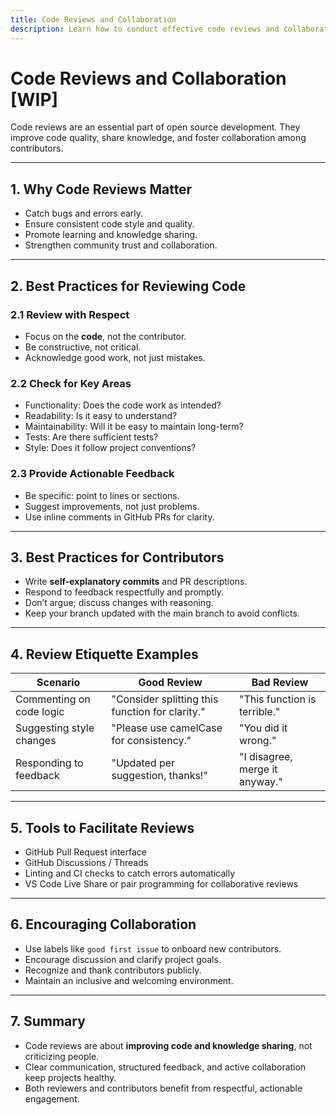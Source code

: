 ```yaml
---
title: Code Reviews and Collaboration
description: Learn how to conduct effective code reviews and collaborate efficiently in open source projects.
---
```


# Code Reviews and Collaboration [WIP]

Code reviews are an essential part of open source development.
They improve code quality, share knowledge, and foster collaboration among contributors.

---

## 1. Why Code Reviews Matter

- Catch bugs and errors early.
- Ensure consistent code style and quality.
- Promote learning and knowledge sharing.
- Strengthen community trust and collaboration.

---

## 2. Best Practices for Reviewing Code

### 2.1 Review with Respect

- Focus on the **code**, not the contributor.
- Be constructive, not critical.
- Acknowledge good work, not just mistakes.

### 2.2 Check for Key Areas

- Functionality: Does the code work as intended?
- Readability: Is it easy to understand?
- Maintainability: Will it be easy to maintain long-term?
- Tests: Are there sufficient tests?
- Style: Does it follow project conventions?

### 2.3 Provide Actionable Feedback

- Be specific: point to lines or sections.
- Suggest improvements, not just problems.
- Use inline comments in GitHub PRs for clarity.

---

## 3. Best Practices for Contributors

- Write **self-explanatory commits** and PR descriptions.
- Respond to feedback respectfully and promptly.
- Don’t argue; discuss changes with reasoning.
- Keep your branch updated with the main branch to avoid conflicts.

---

## 4. Review Etiquette Examples

| Scenario | Good Review | Bad Review |
|----------|-------------|------------|
| Commenting on code logic | "Consider splitting this function for clarity." | "This function is terrible." |
| Suggesting style changes | "Please use camelCase for consistency." | "You did it wrong." |
| Responding to feedback | "Updated per suggestion, thanks!" | "I disagree, merge it anyway." |

---

## 5. Tools to Facilitate Reviews

- GitHub Pull Request interface
- GitHub Discussions / Threads
- Linting and CI checks to catch errors automatically
- VS Code Live Share or pair programming for collaborative reviews

---

## 6. Encouraging Collaboration

- Use labels like `good first issue` to onboard new contributors.
- Encourage discussion and clarify project goals.
- Recognize and thank contributors publicly.
- Maintain an inclusive and welcoming environment.

---

## 7. Summary

- Code reviews are about **improving code and knowledge sharing**, not criticizing people.
- Clear communication, structured feedback, and active collaboration keep projects healthy.
- Both reviewers and contributors benefit from respectful, actionable engagement.
